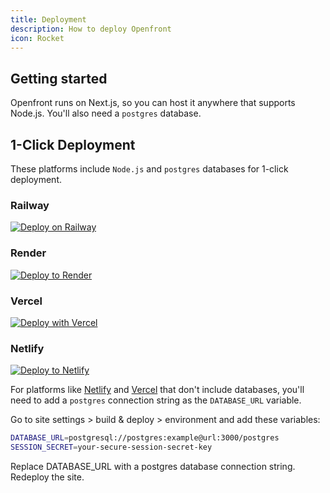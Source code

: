 ```yaml
---
title: Deployment
description: How to deploy Openfront
icon: Rocket
---
```


## Getting started

Openfront runs on Next.js, so you can host it anywhere that supports Node.js. You'll also need a `postgres` database.

## 1-Click Deployment

These platforms include `Node.js` and `postgres` databases for 1-click deployment.

### Railway

[![Deploy on Railway](https://railway.app/button.svg)](https://railway.com/deploy/openfront)

### Render

[![Deploy to Render](https://render.com/images/deploy-to-render-button.svg)](https://render.com/deploy?repo=https://github.com/openshiporg/openfront)

### Vercel

[![Deploy with Vercel](https://vercel.com/button)](https://vercel.com/new/clone?repository-url=https%3A%2F%2Fgithub.com%2Fopenshiporg%2Fopenfront&stores=%5B%7B%22type%22%3A%22postgres%22%7D%5D&env=SESSION_SECRET,DATABASE_URL&envDescription=A%20postgres%20connection%20string%20is%20used%20for%20DATABASE_URL)

### Netlify

[![Deploy to Netlify](https://www.netlify.com/img/deploy/button.svg)](https://app.netlify.com/start/deploy?repository=https://github.com/openshiporg/openfront)

For platforms like [Netlify](https://netlify.com) and [Vercel](https://vercel.com) that don't include databases, you'll need to add a `postgres` connection string as the `DATABASE_URL` variable.

Go to site settings > build & deploy > environment and add these variables:

```bash
DATABASE_URL=postgresql://postgres:example@url:3000/postgres
SESSION_SECRET=your-secure-session-secret-key
```

Replace DATABASE_URL with a postgres database connection string. Redeploy the site.